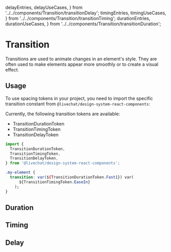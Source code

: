 
  delayEntries,
  delayUseCases,
} from '../../components/Transition/transitionDelay';
  timingEntries,
  timingUseCases,
} from '../../components/Transition/transitionTiming';
  durationEntries,
  durationUseCases,
} from '../../components/Transition/transitionDuration';

<Meta title="Foundations/Transition" />

# Transition

Transitions are used to animate changes in an element's style. They are often used to make elements appear more smoothly or to create a visual effect.

## Usage

To use spacing tokens in your project, you need to import the specific transition constant from `@livechat/design-system-react-components`:

Currently, the following transition tokens are available:

- TransitionDurationToken
- TransitionTimingToken
- TransitionDelayToken

```jsx
import {
  TransitionDurationToken,
  TransitionTimingToken,
  TransitionDelayToken,
} from '@livechat/design-system-react-components';
```

```css
.my-element {
  transition: var(${TransitionDurationToken.Fast1}) var(
      ${TransitionTimingToken.EaseIn}
    );
}
```

## Duration

## Timing

## Delay
